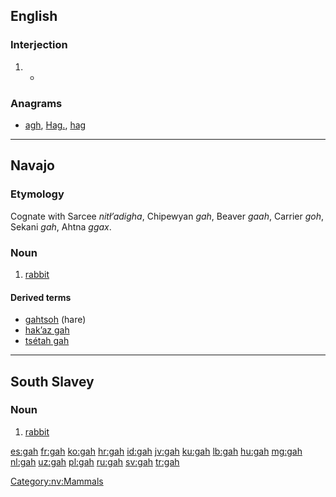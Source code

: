 ==English==

===Interjection===
{{en-interj}}

# {{non-gloss definition|Used to express [[exasperation]] or [[annoyance]].}}
#* {{quote-news|date=January 20, 2009|author=Alison Godfrey|title=Coles, Woolworths and IGA workers vent about customers on Facebook|work=Herald Sun|quotee=Bronwyn Lovejoy|url=http://www.news.com.au//heraldsun/story/0,21985,24937069-661,00.html
|passage=“And stop calling it soccerball! '''gah'''! do any of the tickets say soccerball? no!“”}}

===Anagrams===
* [[agh#English|agh]], [[Hag.#English|Hag.]], [[hag#English|hag]]

----

==Navajo==
{{wikipedia|lang=nv}}

===Etymology===
Cognate with Sarcee ''nitłʼadigha'', Chipewyan ''gah'', Beaver ''gaah'', Carrier ''goh'', Sekani ''gah'', Ahtna ''ggax''.

===Noun===
{{head|nv|noun}}

# [[rabbit]]

====Derived terms====
* [[gahtsoh]] (hare)
* [[hakʼaz gah]]
* [[tsétah gah]]

[[Category:nv:Mammals]]

----

==South Slavey==

===Noun===
{{head|xsl|noun}}

# [[rabbit]]

[[es:gah]]
[[fr:gah]]
[[ko:gah]]
[[hr:gah]]
[[id:gah]]
[[jv:gah]]
[[ku:gah]]
[[lb:gah]]
[[hu:gah]]
[[mg:gah]]
[[nl:gah]]
[[uz:gah]]
[[pl:gah]]
[[ru:gah]]
[[sv:gah]]
[[tr:gah]]